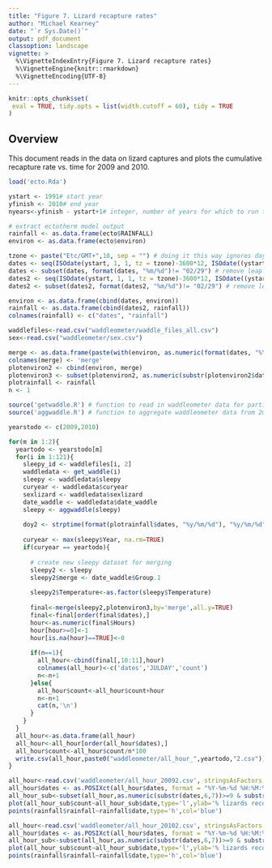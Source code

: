 ```yaml
---
title: "Figure 7. Lizard recapture rates"
author: "Michael Kearney"
date: "`r Sys.Date()`"
output: pdf_document
classoption: landscape
vignette: >
  %\VignetteIndexEntry{Figure 7. Lizard recapture rates}
  %\VignetteEngine{knitr::rmarkdown}
  %\VignetteEncoding{UTF-8}
---
```


```r
knitr::opts_chunk$set(
 eval = TRUE, tidy.opts = list(width.cutoff = 60), tidy = TRUE  
)
```

## Overview

This document reads in the data on lizard captures and plots the cumulative recapture rate vs. time for 2009 and 2010. 

```r
load('ecto.Rda')

ystart <- 1991# start year
yfinish <- 2010# end year
nyears<-yfinish - ystart+1# integer, number of years for which to run the microclimate model

# extract ectotherm model output
rainfall <- as.data.frame(ecto$RAINFALL)
environ <- as.data.frame(ecto$environ)

tzone <- paste("Etc/GMT+",10, sep = "") # doing it this way ignores daylight savings!
dates <- seq(ISOdate(ystart, 1, 1, tz = tzone)-3600*12, ISOdate((ystart+nyears),1, 1, tz = tzone)-3600*13, by = "hours")
dates <- subset(dates, format(dates, "%m/%d")!= "02/29") # remove leap years
dates2 <- seq(ISOdate(ystart, 1, 1, tz = tzone)-3600*12, ISOdate((ystart+nyears),1, 1, tz = tzone)-3600*13, by = "days") 
dates2 <- subset(dates2, format(dates2, "%m/%d")!= "02/29") # remove leap years

environ <- as.data.frame(cbind(dates, environ))
rainfall <- as.data.frame(cbind(dates2, rainfall))
colnames(rainfall) <- c("dates", "rainfall")

waddlefiles<-read.csv("waddleometer/waddle_files_all.csv")
sex<-read.csv("waddleometer/sex.csv")

merge <- as.data.frame(paste(with(environ, as.numeric(format(dates, "%Y"))), "_", with(environ,as.numeric(format(dates, "%m"))), "_", with(environ,as.numeric(format(dates, "%d"))), "_", environ$TIME - 1 ,sep = ""))
colnames(merge) <- 'merge'
plotenviron2 <- cbind(environ, merge)
plotenviron3 <- subset(plotenviron2, as.numeric(substr(plotenviron2$dates, 6, 7)) > 8)
plotrainfall <- rainfall
n <- 1

source('getwaddle.R') # function to read in waddleometer data for particular lizard
source('aggwaddle.R') # function to aggregate waddleometer data from 2m to hourly

yearstodo <- c(2009,2010)

for(m in 1:2){
  yeartodo <- yearstodo[m]
  for(i in 1:121){
    sleepy_id <- waddlefiles[i, 2]
    waddledata <- get_waddle(i)
    sleepy <- waddledata$sleepy
    curyear <- waddledata$curyear
    sexlizard <- waddledata$sexlizard
    date_waddle <- waddledata$date_waddle
    sleepy <- aggwaddle(sleepy)
    
    doy2 <- strptime(format(plotrainfall$dates, "%y/%m/%d"), "%y/%m/%d")$yday + 1
    
    curyear <- max(sleepy$Year, na.rm=TRUE)
    if(curyear == yeartodo){
      
      # create new sleepy dataset for merging
      sleepy2 <- sleepy
      sleepy2$merge <- date_waddle$Group.1
      
      sleepy2$Temperature<-as.factor(sleepy$Temperature)
      
      final<-merge(sleepy2,plotenviron3,by='merge',all.y=TRUE)
      final<-final[order(final$dates),]
      hour<-as.numeric(final$Hours)
      hour[hour>=0]<-1
      hour[is.na(hour)==TRUE]<-0
      
      if(n==1){
        all_hour<-cbind(final[,10:11],hour)
        colnames(all_hour)<-c('dates','JULDAY','count')
        n<-n+1
      }else{
        all_hour$count<-all_hour$count+hour
        n<-n+1
        cat(n,'\n')
      }
    }
  }
  all_hour<-as.data.frame(all_hour)
  all_hour<-all_hour[order(all_hour$dates),]
  all_hour$count<-all_hour$count/n*100
  write.csv(all_hour,paste0("waddleometer/all_hour_",yeartodo,"2.csv"))
}

all_hour<-read.csv('waddleometer/all_hour_20092.csv', stringsAsFactors = FALSE)[,-1]
all_hour$dates <- as.POSIXct(all_hour$dates, format = "%Y-%m-%d %H:%M:%S")
all_hour_sub<-subset(all_hour,as.numeric(substr(dates,6,7))>=9 & substr(dates,1,4)=="2009")
plot(all_hour_sub$count~all_hour_sub$date,type='l',ylab='% lizards recorded',xlab='',ylim=c(0,100))
points(rainfall$rainfall~rainfall$date,type='h',col='blue')

all_hour<-read.csv('waddleometer/all_hour_20102.csv', stringsAsFactors = FALSE)[,-1]
all_hour$dates <- as.POSIXct(all_hour$dates, format = "%Y-%m-%d %H:%M:%S")
all_hour_sub<-subset(all_hour,as.numeric(substr(dates,6,7))>=9 & substr(dates,1,4)=="2010")
plot(all_hour_sub$count~all_hour_sub$date,type='l',ylab='% lizards recorded',xlab='',ylim=c(0,100))
points(rainfall$rainfall~rainfall$date,type='h',col='blue')
```